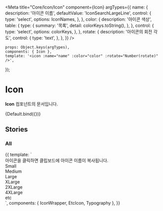 
<Meta
	title="Core/Icon/Icon"
	component={Icon}
	argTypes={{
		name: {
			description: '아이콘 이름',
			defaultValue: 'IconSearchLargeLine',
			control: {
				type: 'select',
				options: IconNames,
			},
		},
		color: {
			description: '아이콘 색상',
			table: {
				type: {
					summary: '목록',
					detail: colorKeys.toString(),
				},
			},
			control: {
				type: 'select',
				options: colorKeys,
			},
		},
		rotate: {
			description: '아이콘의 회전 각도',
			control: {
				type: 'text',
			},
		},
	}}
/>

	props: Object.keys(argTypes),
	components: { Icon },
	template: '<icon :name="name" :color="color" :rotate="Number(rotate)" />',
});

# Icon

**Icon** 컴포넌트의 문서입니다.

<Story name="Default" height="100px">
	{Default.bind({})}
</Story>

<ArgsTable story="Default" />

## Stories

### All

<Canvas>
    <Story name="All" height="100px">
        {{
            template: `
                <div>
                    <Typography type="body1" color="gray500">아이콘을 클릭하면 클립보드에 아이콘 이름이 복사됩니다.</Typography>
                    <!--small-->
                    <div>
                        <Typography type="body1" style="margin-bottom: 10px">Small</Typography>
                        <div style="display: flex; flex-wrap: wrap;">
                            <IconWrapper component="Icon" name="IconProfileSmallLine"/>
                            <IconWrapper component="Icon" name="IconProfileSmallFill"/>
                            <IconWrapper component="Icon" name="IconArrowSmallLine"/>
                            <IconWrapper component="Icon" name="IconTextArrowSmallLine"/>
                            <IconWrapper component="Icon" name="IconPlusSmallLine"/>
                            <IconWrapper component="Icon" name="IconCloseSmallLine"/>
                            <IconWrapper component="Icon" name="IconSearchSmallLine"/>
                            <IconWrapper component="Icon" name="IconWritingSmallLine"/>
                        </div>
                        <div style="display: flex; flex-wrap: wrap;">
                            <IconWrapper component="Icon" name="IconCheckSmallLine"/>
                            <IconWrapper component="Icon" name="IconCheckRoundSmallLine"/>
                            <IconWrapper component="Icon" name="IconCheckRoundSmallFill"/>
                            <IconWrapper component="Icon" name="IconQuestionMarkSmallLine"/>
                            <IconWrapper component="Icon" name="IconQuestionMarkSmallFill"/>
                            <IconWrapper component="Icon" name="IconExclamationSmallLine"/>
                            <IconWrapper component="Icon" name="IconExclamationSmallFill"/>
                            <IconWrapper component="Icon" name="IconInformationSmallLine"/>
                            <IconWrapper component="Icon" name="IconInformationSmallFill"/>
                        </div>
                        <div style="display: flex; flex-wrap: wrap;">
                            <IconWrapper component="Icon" name="IconSettingSmallFill"/>
                            <IconWrapper component="Icon" name="IconMegaphoneSmallLine"/>
                            <IconWrapper component="Icon" name="IconStarSmallLine"/>
                            <IconWrapper component="Icon" name="IconStarSmallFill"/>
                            <IconWrapper component="Icon" name="IconFileSmallLine"/>
                            <IconWrapper component="Icon" name="IconLinkSmallLine"/>
                            <IconWrapper component="Icon" name="IconLikeSmallLine"/>
                            <IconWrapper component="Icon" name="IconLikeSmallFill"/>
                            <IconWrapper component="Icon" name="IconThreeDotSmallFill" />
                        </div>
                    </div>
                    <!--medium-->
                    <div>
                        <Typography type="body1" style="margin-bottom: 10px">Medium</Typography>
                        <div style="display: flex; flex-wrap: wrap;">
                          <IconWrapper component="Icon" name="IconProfileMediumLine" />
                          <IconWrapper component="Icon" name="IconProfileMediumFill" />
                          <IconWrapper component="Icon" name="IconQuestionMediumLine" />
                          <IconWrapper component="Icon" name="IconEssayMediumLine" />
                          <IconWrapper component="Icon" name="IconInterviewMediumLine" />
                          <IconWrapper component="Icon" name="IconCommentMediumLine" />
                        </div>
                        <div style="display: flex; flex-wrap: wrap;">
                          <IconWrapper component="Icon" name="IconArrowMediumLine" />
                          <IconWrapper component="Icon" name="IconTextArrowMediumLine" />
                          <IconWrapper component="Icon" name="IconRevertMediumLine" />
                          <IconWrapper component="Icon" name="IconPlusMediumLine" />
                          <IconWrapper component="Icon" name="IconMinusMediumLine" />
                          <IconWrapper component="Icon" name="IconCloseMediumLine" />
                          <IconWrapper component="Icon" name="IconFilterMediumLine" />
                          <IconWrapper component="Icon" name="IconBookmarkMediumLine" />
                          <IconWrapper component="Icon" name="IconBookmarkMediumFill" />
                        </div>
                        <div style="display: flex; flex-wrap: wrap;">
                          <IconWrapper component="Icon" name="IconCheckMediumLine" />
                          <IconWrapper component="Icon" name="IconCheckRoundMediumLine" />
                          <IconWrapper component="Icon" name="IconCheckRoundMediumFill" />
                          <IconWrapper component="Icon" name="IconQuestionMarkMediumLine" />
                          <IconWrapper component="Icon" name="IconQuestionMarkMediumFill" />
                          <IconWrapper component="Icon" name="IconExclamationMediumLine" />
                          <IconWrapper component="Icon" name="IconExclamationMediumFill" />
                          <IconWrapper component="Icon" name="IconInformationMediumLine" />
                          <IconWrapper component="Icon" name="IconInformationMediumFill" />
                          <IconWrapper component="Icon" name="IconCloseRoundMediumLine" />
                          <IconWrapper component="Icon" name="IconCloseRoundMediumFill" />
                          <IconWrapper component="Icon" name="IconPlusRoundMediumLine" />
                          <IconWrapper component="Icon" name="IconArrowRoundMediumLine" />
                        </div>
                        <div style="display: flex; flex-wrap: wrap;">
                          <IconWrapper component="Icon" name="IconLockMediumLine" />
                          <IconWrapper component="Icon" name="IconLockMediumFill" />
                          <IconWrapper component="Icon" name="IconImportMediumLine" />
                          <IconWrapper component="Icon" name="IconLinkMediumLine" />
                          <IconWrapper component="Icon" name="IconDownloadMediumLine" />
                          <IconWrapper component="Icon" name="IconTrashMediumLine" />
                          <IconWrapper component="Icon" name="IconLikeMediumLine" />
                          <IconWrapper component="Icon" name="IconLikeMediumFill" />
                          <IconWrapper component="Icon" name="IconBrowseMediumLine" />
                          <IconWrapper component="Icon" name="IconBrowseMediumFill" />
                          <IconWrapper component="Icon" name="IconExportMediumLine" />
                          <IconWrapper component="Icon" name="IconVideoMediumLine" />
                          <IconWrapper component="Icon" name="IconVideoMediumFill" />
                        </div>
                        <div style="display: flex; flex-wrap: wrap;">
                          <IconWrapper component="Icon" name="IconClockMediumLine" />
                          <IconWrapper component="Icon" name="IconClockMediumFill" />
                          <IconWrapper component="Icon" name="IconPriceMediumLine" />
                          <IconWrapper component="Icon" name="IconDiscountMediumLine" />
                          <IconWrapper component="Icon" name="IconLocationMediumLine" />
                          <IconWrapper component="Icon" name="IconLocationMediumFill" />
                          <IconWrapper component="Icon" name="IconSupportMediumLine" />
                          <IconWrapper component="Icon" name="IconCouponMediumLine" />
                          <IconWrapper component="Icon" name="IconMegaphoneMediumLine" />
                          <IconWrapper component="Icon" name="IconStarMediumLine" />
                          <IconWrapper component="Icon" name="IconStarMediumFill" />
                          <IconWrapper component="Icon" name="IconThreeDotMediumFill" />
                        </div>
                        <div style="display: flex; flex-wrap: wrap;">
                          <IconWrapper component="Icon" name="IconFileMediumLine" />
                          <IconWrapper component="Icon" name="IconBlockMediumLine" />
                          <IconWrapper component="Icon" name="IconUnblockMediumLine" />
                          <IconWrapper component="Icon" name="IconSirenMediumLine" />
                          <IconWrapper component="Icon" name="IconWritingMediumLine" />
                          <IconWrapper component="Icon" name="IconVodMediumLine" />
                        </div>
                    </div>
                    <!--large-->
                    <div>
                        <Typography type="body1" style="margin-bottom: 10px">Large</Typography>
                        <div style="display: flex; flex-wrap: wrap;">
                          <IconWrapper component="Icon" name="IconProfileLargeLine" />
                          <IconWrapper component="Icon" name="IconProfileLargeFill" />
                          <IconWrapper component="Icon" name="IconAnswerLargeLine" />
                          <IconWrapper component="Icon" name="IconVodLargeLine" />
                          <IconWrapper component="Icon" name="IconQuestionLargeLine" />
                          <IconWrapper component="Icon" name="IconEssayLargeLine" />
                          <IconWrapper component="Icon" name="IconInterviewLargeLine" />
                          <IconWrapper component="Icon" name="IconResumeLargeLine" />
                          <IconWrapper component="Icon" name="IconAnalyticsLargeLine" />
                          <IconWrapper component="Icon" name="IconMentoringLargeLine" />
                          <IconWrapper component="Icon" name="IconEduLargeLine" />
                          <IconWrapper component="Icon" name="IconPtLargeLine" />
                      </div>
                      <div style="display: flex; flex-wrap: wrap;">
                          <IconWrapper component="Icon" name="IconArrowLargeLine" />
                          <IconWrapper component="Icon" name="IconTextArrowLargeLine" />
                          <IconWrapper component="Icon" name="IconBackwardLargeLine" />
                          <IconWrapper component="Icon" name="IconReplyLargeLine" />
                          <IconWrapper component="Icon" name="IconPlusLargeLine" />
                          <IconWrapper component="Icon" name="IconCloseLargeLine" />
                          <IconWrapper component="Icon" name="IconHamburgerLargeLine" />
                          <IconWrapper component="Icon" name="IconFilterLargeLine" />
                          <IconWrapper component="Icon" name="IconSearchLargeLine" />
                          <IconWrapper component="Icon" name="IconAlarmLargeLine" />
                          <IconWrapper component="Icon" name="IconBookmarkLargeLine" />
                          <IconWrapper component="Icon" name="IconBookmarkLargeFill" />
                      </div>
                      <div style="display: flex; flex-wrap: wrap;">
                          <IconWrapper component="Icon" name="IconCheckLargeLine" />
                          <IconWrapper component="Icon" name="IconCheckRoundLargeLine" />
                          <IconWrapper component="Icon" name="IconCheckRoundLargeFill" />
                          <IconWrapper component="Icon" name="IconQuestionMarkLargeLine" />
                          <IconWrapper component="Icon" name="IconQuestionMarkLargeFill" />
                          <IconWrapper component="Icon" name="IconExclamationLargeLine" />
                          <IconWrapper component="Icon" name="IconExclamationLargeFill" />
                          <IconWrapper component="Icon" name="IconInformationLargeLine" />
                          <IconWrapper component="Icon" name="IconInformationLargeFill" />
                          <IconWrapper component="Icon" name="IconPlusRoundLargeLine" />
                          <IconWrapper component="Icon" name="IconStarRoundLargeFill" />
                          <IconWrapper component="Icon" name="IconSettingLargeLine" />
                      </div>
                      <div style="display: flex; flex-wrap: wrap;">
                          <IconWrapper component="Icon" name="IconLockLargeLine" />
                          <IconWrapper component="Icon" name="IconLockLargeFill" />
                          <IconWrapper component="Icon" name="IconSecurityLargeLine" />
                          <IconWrapper component="Icon" name="IconSecurityLargeFill" />
                          <IconWrapper component="Icon" name="IconImportLargeLine" />
                          <IconWrapper component="Icon" name="IconLinkLargeLine" />
                          <IconWrapper component="Icon" name="IconDownloadLargeLine" />
                          <IconWrapper component="Icon" name="IconTrashLargeLine" />
                          <IconWrapper component="Icon" name="IconPhotoLargeLine" />
                          <IconWrapper component="Icon" name="IconWritingLargeLine" />
                          <IconWrapper component="Icon" name="IconSendLargeFill" />
                      </div>
                      <div style="display: flex; flex-wrap: wrap;">
                          <IconWrapper component="Icon" name="IconCouponLargeLine" />
                          <IconWrapper component="Icon" name="IconMegaphoneLargeLine" />
                          <IconWrapper component="Icon" name="IconVideoLargeLine" />
                          <IconWrapper component="Icon" name="IconVideoLargeFill" />
                          <IconWrapper component="Icon" name="IconStarLargeLine" />
                          <IconWrapper component="Icon" name="IconStarLargeFill" />
                          <IconWrapper component="Icon" name="IconThreeDotLargeFill" />
                          <IconWrapper component="Icon" name="IconVodProductLargeLine" />
                      </div>
                    </div>
                    <!--x-large-->
                    <div>
                        <Typography type="body1" style="margin-bottom: 10px">XLarge</Typography>
                        <div style="display: flex; flex-wrap: wrap;">
                          <IconWrapper component="Icon" name="IconProfileXLargeLine" />
                          <IconWrapper component="Icon" name="IconProfileXLargeFill" />
                          <IconWrapper component="Icon" name="IconAnswerXLargeLine" />
                          <IconWrapper component="Icon" name="IconVodXLargeLine" />
                          <IconWrapper component="Icon" name="IconEssayXLargeLine" />
                          <IconWrapper component="Icon" name="IconAnalyticsXLargeLine" />
                          <IconWrapper component="Icon" name="IconArrowXLargeLine" />
                          <IconWrapper component="Icon" name="IconTextArrowXLargeLine" />
                          <IconWrapper component="Icon" name="IconCloseXLargeLine" />
                        </div>
                        <div style="display: flex; flex-wrap: wrap;">
                          <IconWrapper component="Icon" name="IconCheckRoundXLargeLine" />
                          <IconWrapper component="Icon" name="IconCheckRoundXLargeFill" />
                          <IconWrapper component="Icon" name="IconPhotoXLargeLine" />
                          <IconWrapper component="Icon" name="IconSupportXLargeLine" />
                          <IconWrapper component="Icon" name="IconStarXLargeLine" />
                          <IconWrapper component="Icon" name="IconStarXLargeFill" />
                          <IconWrapper component="Icon" name="IconBookmarkXLargeFill" />
                          <IconWrapper component="Icon" name="IconBookmarkXLargeLine" />
                          <IconWrapper component="Icon" name="IconDownloadXLargeLine" />
                      </div>
                    </div>
                    <!--2x-large-->
                    <div>
                        <Typography type="body1" style="margin-bottom: 10px">2XLarge</Typography>
                        <div style="display: flex; flex-wrap: wrap;">
                            <IconWrapper component="Icon" name="IconProfile2XLargeFill" />
                            <IconWrapper component="Icon" name="IconJob2XLargeLine" />
                            <IconWrapper component="Icon" name="IconChangeJob2XLargeLine" />
                            <IconWrapper component="Icon" name="IconSupervisor2XLargeLine" />
                            <IconWrapper component="Icon" name="IconCollege2XLargeLine" />
                            <IconWrapper component="Icon" name="IconAnswer2XLargeLine" />
                            <IconWrapper component="Icon" name="IconBoard2XLargeLine" />
                        </div>
                        <div style="display: flex; flex-wrap: wrap;">
                            <IconWrapper component="Icon" name="IconCheckRound2XLargeLine" />
                            <IconWrapper component="Icon" name="IconCheckRound2XLargeFill" />
                            <IconWrapper component="Icon" name="IconWriting2XLargeLine" />
                            <IconWrapper component="Icon" name="IconPhoto2XLargeLine" />
                            <IconWrapper component="Icon" name="IconSupport2XLargeLine" />
                            <IconWrapper component="Icon" name="IconPlus2XLargeLine" />
                        </div>
                    </div>
                    <!--4x-large-->
                    <div>
                        <Typography type="body1" style="margin-bottom: 10px">4XLarge</Typography>
                        <div style="display: flex; flex-wrap: wrap;">
                            <IconWrapper component="Icon" name="IconJob4XLargeLine" />
                            <IconWrapper component="Icon" name="IconChangeJob4XLargeLine" />
                            <IconWrapper component="Icon" name="IconSupervisor4XLargeLine" />
                            <IconWrapper component="Icon" name="IconCollege4XLargeLine" />
                            <IconWrapper component="Icon" name="IconAnswer4XLargeLine" />
                            <IconWrapper component="Icon" name="IconBoard4XLargeLine" />
                        </div>
                        <div style="display: flex; flex-wrap: wrap;">
                            <IconWrapper component="Icon" name="IconStar4XLargeFill" />
                            <IconWrapper component="Icon" name="IconStar4XLargeLine" />
                        </div>
                    </div>
                    <!--etc-->
                    <div>
                      <Typography type="body1" style="margin-bottom: 10px">etc</Typography>
                      <div style="display: flex; flex-wrap: wrap;">
                        <EtcIcon name="IconDropdownSmallFillEtc" />
                        <EtcIcon name="IconDropdownMediumLineEtc" />
                      </div>
                    </div>
                </div>
            `,
             components: { IconWrapper, EtcIcon, Typography },
        }}
    </Story>
</Canvas>
